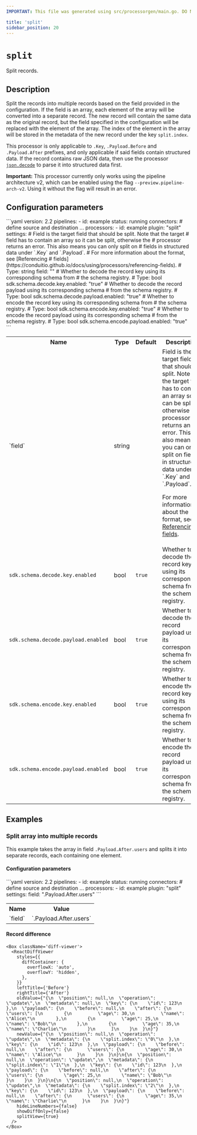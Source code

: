 ```yaml
---
IMPORTANT: This file was generated using src/processorgen/main.go. DO NOT EDIT.

title: 'split'
sidebar_position: 20
---
```



# `split`

Split records.

## Description

Split the records into multiple records based on the field
provided in the configuration. If the field is an array, each element of the
array will be converted into a separate record. The new record will contain the
same data as the original record, but the field specified in the configuration
will be replaced with the element of the array. The index of the element in the
array will be stored in the metadata of the new record under the key
`split.index`.

This processor is only applicable to `.Key`, `.Payload.Before`
and `.Payload.After` prefixes, and only applicable if said fields
contain structured data. If the record contains raw JSON data, then use the
processor [`json.decode`](/docs/using/processors/builtin/json.decode)
to parse it into structured data first.

**Important:** This processor currently only works using the pipeline architecture
v2, which can be enabled using the flag `--preview.pipeline-arch-v2`.
Using it without the flag will result in an error.

## Configuration parameters

<Tabs groupId="config-params">
  <TabItem value="yaml" label="YAML">
```yaml
version: 2.2
pipelines:
  - id: example
    status: running
    connectors:
      # define source and destination ...
    processors:
      - id: example
        plugin: "split"
        settings:
          # Field is the target field that should be split. Note that the target
          # field has to contain an array so it can be split, otherwise the
          # processor returns an error. This also means you can only split on
          # fields in structured data under `.Key` and `.Payload`.
          # For more information about the format, see [Referencing
          # fields](https://conduitio.github.io/docs/using/processors/referencing-fields).
          # Type: string
          field: ""
          # Whether to decode the record key using its corresponding schema from
          # the schema registry.
          # Type: bool
          sdk.schema.decode.key.enabled: "true"
          # Whether to decode the record payload using its corresponding schema
          # from the schema registry.
          # Type: bool
          sdk.schema.decode.payload.enabled: "true"
          # Whether to encode the record key using its corresponding schema from
          # the schema registry.
          # Type: bool
          sdk.schema.encode.key.enabled: "true"
          # Whether to encode the record payload using its corresponding schema
          # from the schema registry.
          # Type: bool
          sdk.schema.encode.payload.enabled: "true"
```
  </TabItem>
  <TabItem value="table" label="Table">
  <table class="no-margin-table">
      <tr>
        <th>Name</th>
        <th>Type</th>
        <th>Default</th>
        <th>Description</th>
      </tr>
      <tr>
        <td>`field`</td>
        <td>string</td>
        <td><Chip label="null" /></td>
        <td>
  Field is the target field that should be split. Note that the target
field has to contain an array so it can be split, otherwise the processor
returns an error. This also means you can only split on fields in
structured data under `.Key` and `.Payload`.

For more information about the format, see [Referencing fields](https://conduitio.github.io/docs/using/processors/referencing-fields).
        </td>
      </tr>
      <tr>
        <td>`sdk.schema.decode.key.enabled`</td>
        <td>bool</td>
        <td>`true`</td>
        <td>
  Whether to decode the record key using its corresponding schema from the schema registry.
        </td>
      </tr>
      <tr>
        <td>`sdk.schema.decode.payload.enabled`</td>
        <td>bool</td>
        <td>`true`</td>
        <td>
  Whether to decode the record payload using its corresponding schema from the schema registry.
        </td>
      </tr>
      <tr>
        <td>`sdk.schema.encode.key.enabled`</td>
        <td>bool</td>
        <td>`true`</td>
        <td>
  Whether to encode the record key using its corresponding schema from the schema registry.
        </td>
      </tr>
      <tr>
        <td>`sdk.schema.encode.payload.enabled`</td>
        <td>bool</td>
        <td>`true`</td>
        <td>
  Whether to encode the record payload using its corresponding schema from the schema registry.
        </td>
      </tr>
    </table>
  </TabItem>
</Tabs>

## Examples

### Split array into multiple records

This example takes the array in field `.Payload.After.users` and splits it into separate records, each containing one element.

#### Configuration parameters

<Tabs groupId="config-params">
  <TabItem value="yaml" label="YAML">
```yaml
version: 2.2
pipelines:
  - id: example
    status: running
    connectors:
      # define source and destination ...
    processors:
      - id: example
        plugin: "split"
        settings:
          field: ".Payload.After.users"
```
  </TabItem>
  <TabItem value="table" label="Table">
  <table class="no-margin-table">
      <tr>
        <th>Name</th>
        <th>Value</th>
      </tr>
      <tr>
        <td>`field`</td>
        <td>`.Payload.After.users`</td>
      </tr>
    </table>
  </TabItem>
</Tabs>

#### Record difference

```mdx-code-block
<Box className='diff-viewer'>
  <ReactDiffViewer
    styles={{
      diffContainer: {
        overflowX: 'auto',
        overflowY: 'hidden',
      },
    }}
    leftTitle={'Before'}
    rightTitle={'After'}
    oldValue={"{\n  \"position\": null,\n  \"operation\": \"update\",\n  \"metadata\": null,\n  \"key\": {\n    \"id\": 123\n  },\n  \"payload\": {\n    \"before\": null,\n    \"after\": {\n      \"users\": [\n        {\n          \"age\": 30,\n          \"name\": \"Alice\"\n        },\n        {\n          \"age\": 25,\n          \"name\": \"Bob\"\n        },\n        {\n          \"age\": 35,\n          \"name\": \"Charlie\"\n        }\n      ]\n    }\n  }\n}"}
    newValue={"{\n  \"position\": null,\n  \"operation\": \"update\",\n  \"metadata\": {\n    \"split.index\": \"0\"\n  },\n  \"key\": {\n    \"id\": 123\n  },\n  \"payload\": {\n    \"before\": null,\n    \"after\": {\n      \"users\": {\n        \"age\": 30,\n        \"name\": \"Alice\"\n      }\n    }\n  }\n}\n{\n  \"position\": null,\n  \"operation\": \"update\",\n  \"metadata\": {\n    \"split.index\": \"1\"\n  },\n  \"key\": {\n    \"id\": 123\n  },\n  \"payload\": {\n    \"before\": null,\n    \"after\": {\n      \"users\": {\n        \"age\": 25,\n        \"name\": \"Bob\"\n      }\n    }\n  }\n}\n{\n  \"position\": null,\n  \"operation\": \"update\",\n  \"metadata\": {\n    \"split.index\": \"2\"\n  },\n  \"key\": {\n    \"id\": 123\n  },\n  \"payload\": {\n    \"before\": null,\n    \"after\": {\n      \"users\": {\n        \"age\": 35,\n        \"name\": \"Charlie\"\n      }\n    }\n  }\n}"}
    hideLineNumbers={false}
    showDiffOnly={false}
    splitView={true}
  />
</Box>
```


